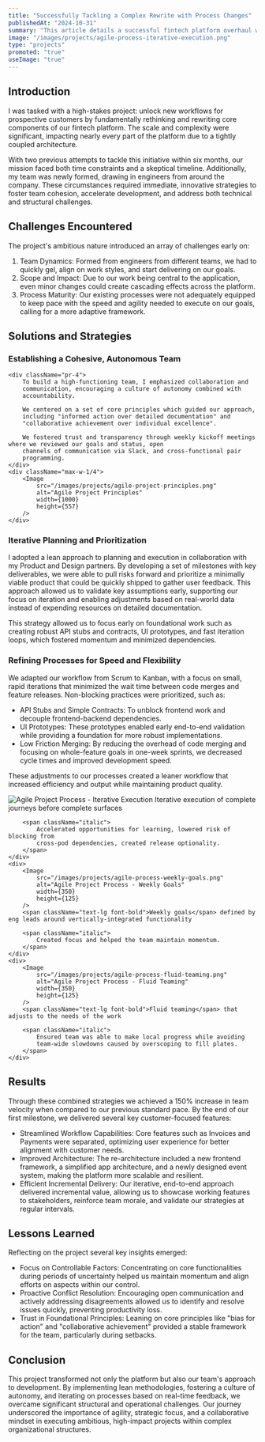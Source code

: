 ```yaml
---
title: "Successfully Tackling a Complex Rewrite with Process Changes"
publishedAt: "2024-10-31"
summary: "This article details a successful fintech platform overhaul where a newly formed team tackled a complex rewrite of core components after two previous failed attempts. Through strategic changes in team dynamics and development processes—including switching from Scrum to Kanban, implementing rapid iterations, and fostering strong team collaboration—the project achieved a 150% increase in velocity. The team successfully delivered streamlined workflows and improved architecture while demonstrating how process changes and adaptive methodologies can transform both product development and team effectiveness."
image: "/images/projects/agile-process-iterative-execution.png"
type: "projects"
promoted: "true"
useImage: "true"
---
```


## Introduction

I was tasked with a high-stakes project: unlock new workflows for prospective customers by fundamentally rethinking and rewriting core components of our fintech platform. The scale and complexity were significant, impacting nearly every part of the platform due to a tightly coupled architecture.

With two previous attempts to tackle this initiative within six months, our mission faced both time constraints and a skeptical timeline. Additionally, my team was newly formed, drawing in engineers from around the company. These circumstances required immediate, innovative strategies to foster team cohesion, accelerate development, and address both technical and structural challenges.

## Challenges Encountered

The project's ambitious nature introduced an array of challenges early on:

1. Team Dynamics: Formed from engineers from different teams, we had to quickly gel, align on work styles, and start delivering on our goals.
1. Scope and Impact: Due to our work being central to the application, even minor changes could create cascading effects across the platform.
1. Process Maturity: Our existing processes were not adequately equipped to keep pace with the speed and agility needed to execute on our goals, calling for a more adaptive framework.

## Solutions and Strategies

### Establishing a Cohesive, Autonomous Team

<div className="flex justify-center flex-col md:flex-row">

    <div className="pr-4">
        To build a high-functioning team, I emphasized collaboration and
        communication, encouraging a culture of autonomy combined with
        accountability.

        We centered on a set of core principles which guided our approach,
        including "informed action over detailed documentation" and
        "collaborative achievement over individual excellence".

        We fostered trust and transparency through weekly kickoff meetings where we reviewed our goals and status, open
        channels of communication via Slack, and cross-functional pair
        programming.
    </div>
    <div className="max-w-1/4">
        <Image
            src="/images/projects/agile-project-principles.png"
            alt="Agile Project Principles"
            width={1000}
            height={557}
        />
    </div>

</div>

### Iterative Planning and Prioritization

I adopted a lean approach to planning and execution in collaboration with my Product and Design partners. By developing a set of milestones with key deliverables, we were able to pull risks forward and prioritize a minimally viable product that could be quickly shipped to gather user feedback. This approach allowed us to validate key assumptions early, supporting our focus on iteration and enabling adjustments based on real-world data instead of expending resources on detailed documentation.

This strategy allowed us to focus early on foundational work such as creating robust API stubs and contracts, UI prototypes, and fast iteration loops, which fostered momentum and minimized dependencies.

### Refining Processes for Speed and Flexibility

We adapted our workflow from Scrum to Kanban, with a focus on small, rapid iterations that minimized the wait time between code merges and feature releases. Non-blocking practices were prioritized, such as:

-   API Stubs and Simple Contracts: To unblock frontend work and decouple frontend-backend dependencies.
-   UI Prototypes: These prototypes enabled early end-to-end validation while providing a foundation for more robust implementations.
-   Low Friction Merging: By reducing the overhead of code merging and focusing on whole-feature goals in one-week sprints, we decreased cycle times and improved development speed.

These adjustments to our processes created a leaner workflow that increased efficiency and output while maintaining product quality.

<div className="grid grid-cols-1 md:grid-cols-3 gap-3">
    <div>
        <Image
            src="/images/projects/agile-process-iterative-execution.png"
            alt="Agile Project Process - Iterative Execution"
            width={350}
            height={125}
        />
        <span className="text-lg font-bold">Iterative execution</span> of complete journeys before complete surfaces

        <span className="italic">
            Accelerated opportunities for learning, lowered risk of blocking from
            cross-pod dependencies, created release optionality.
        </span>
    </div>
    <div>
        <Image
            src="/images/projects/agile-process-weekly-goals.png"
            alt="Agile Project Process - Weekly Goals"
            width={350}
            height={125}
        />
        <span className="text-lg font-bold">Weekly goals</span> defined by eng leads around vertically-integrated functionality

        <span className="italic">
            Created focus and helped the team maintain momentum.
        </span>
    </div>
    <div>
        <Image
            src="/images/projects/agile-process-fluid-teaming.png"
            alt="Agile Project Process - Fluid Teaming"
            width={350}
            height={125}
        />
        <span className="text-lg font-bold">Fluid teaming</span> that adjusts to the needs of the work

        <span className="italic">
            Ensured team was able to make local progress while avoiding
            team-wide slowdowns caused by overscoping to fill plates.
        </span>
    </div>

</div>

## Results

Through these combined strategies we achieved a 150% increase in team velocity when compared to our previous standard pace. By the end of our first milestone, we delivered several key customer-focused features:

-   <span className="font-bold">Streamlined Workflow Capabilities</span>: Core
    features such as Invoices and Payments were separated, optimizing user
    experience for better alignment with customer needs.
-   <span className="font-bold">Improved Architecture</span>: The
    re-architecture included a new frontend framework, a simplified app
    architecture, and a newly designed event system, making the platform more
    scalable and resilient.
-   <span className="font-bold">Efficient Incremental Delivery</span>: Our
    iterative, end-to-end approach delivered incremental value, allowing us to
    showcase working features to stakeholders, reinforce team morale, and
    validate our strategies at regular intervals.

## Lessons Learned

Reflecting on the project several key insights emerged:

-   <span className="font-bold">Focus on Controllable Factors</span>:
    Concentrating on core functionalities during periods of uncertainty helped
    us maintain momentum and align efforts on aspects within our control.
-   <span className="font-bold">Proactive Conflict Resolution</span>:
    Encouraging open communication and actively addressing disagreements allowed
    us to identify and resolve issues quickly, preventing productivity loss.
-   <span className="font-bold">Trust in Foundational Principles</span>: Leaning
    on core principles like "bias for action" and "collaborative achievement"
    provided a stable framework for the team, particularly during setbacks.

## Conclusion

This project transformed not only the platform but also our team's approach to development. By implementing lean methodologies, fostering a culture of autonomy, and iterating on processes based on real-time feedback, we overcame significant structural and operational challenges. Our journey underscored the importance of agility, strategic focus, and a collaborative mindset in executing ambitious, high-impact projects within complex organizational structures.
